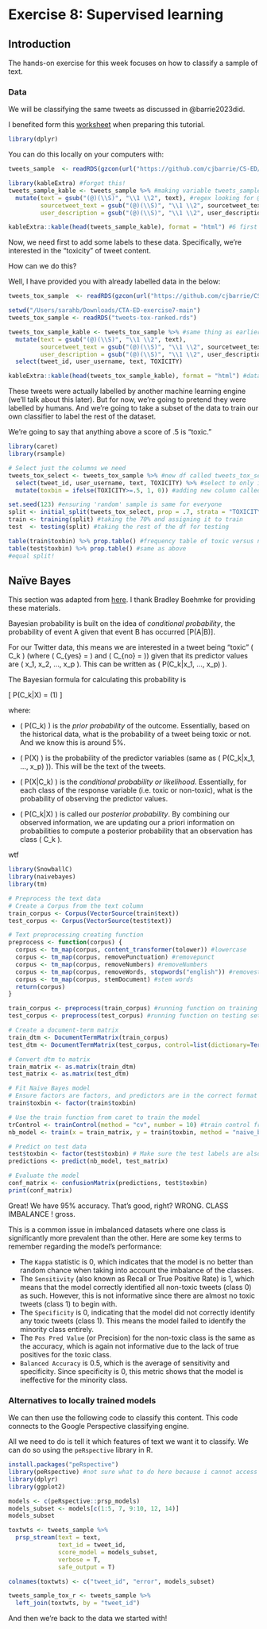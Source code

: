 # Exercise 8: Supervised learning

## Introduction

The hands-on exercise for this week focuses on how to classify a sample of text. 


### Data

We will be classifying the same tweets as discussed in @barrie2023did.

I benefited form this [worksheet](https://uc-r.github.io/naive_bayes) when preparing this tutorial.

```r
library(dplyr)
```

You can do this locally on your computers with:

```r
tweets_sample  <- readRDS(gzcon(url("https://github.com/cjbarrie/CS-ED/blob/main/data/tweets-ranked.rds?raw=true")))

```

```r
library(kableExtra) #forgot this! 
tweets_sample_kable <- tweets_sample %>% #making variable tweets_sample_kable from tweets_sample and then
  mutate(text = gsub("(@)(\\S)", "\\1 \\2", text), #regex looking for @ followed by anything but white space--basically looking for usernames and replaces them with a space between the @ and the username
         sourcetweet_text = gsub("(@)(\\S)", "\\1 \\2", sourcetweet_text), #doing same thing here
         user_description = gsub("(@)(\\S)", "\\1 \\2", user_description)) #and here

kableExtra::kable(head(tweets_sample_kable), format = "html") #6 first lines in a table using kableExtra package 
```

Now, we need first to add some labels to these data. Specifically, we're interested in the "toxicity" of tweet content. 

How can we do this?

Well, I have provided you with already labelled data in the below:

```r
tweets_tox_sample  <- readRDS(gzcon(url("https://github.com/cjbarrie/CS-ED/blob/main/data/tweets-tox-ranked.rds?raw=true")))

```

```r
setwd("/Users/sarahb/Downloads/CTA-ED-exercise7-main")
tweets_tox_sample <- readRDS("tweets-tox-ranked.rds")
```

```r
tweets_tox_sample_kable <- tweets_tox_sample %>% #same thing as earlier but with the tox sample data! 
  mutate(text = gsub("(@)(\\S)", "\\1 \\2", text),
         sourcetweet_text = gsub("(@)(\\S)", "\\1 \\2", sourcetweet_text),
         user_description = gsub("(@)(\\S)", "\\1 \\2", user_description)) %>%
  select(tweet_id, user_username, text, TOXICITY)

kableExtra::kable(head(tweets_tox_sample_kable), format = "html") #data much more processed for me, less work for me, yay!
```

These tweets were actually labelled by another machine learning engine (we'll talk about this later). But for now, we're going to pretend they were labelled by humans. And we're going to take a subset of the data to train our own classifier to label the rest of the dataset. 

We're going to say that anything above a score of .5 is "toxic."

```r
library(caret)
library(rsample)

# Select just the columns we need
tweets_tox_select <- tweets_tox_sample %>% #new df called tweets_tox_select from tweets_tox_sample and then use
  select(tweet_id, user_username, text, TOXICITY) %>% #select to only include tweet_id, user_username (tautological label), text, and toxicity
  mutate(toxbin = ifelse(TOXICITY>=.5, 1, 0)) #adding new column called toxbin--toxicity binary--filling based on toxicity score using ifelse or if then else so if it is greater or equal to 0.5 it is assigned 1 meaning toxic and if it is less than .5 it is 0 or non-toxic

set.seed(123) #ensuring 'random' sample is same for everyone 
split <- initial_split(tweets_tox_select, prop = .7, strata = "TOXICITY") #split into training set using 70% for training ensuring a balance of TOXICITY levels across the training set 
train <- training(split) #taking the 70% and assigning it to train
test  <- testing(split) #taking the rest of the df for testing 

table(train$toxbin) %>% prop.table() #frequency table of toxic versus non-toxic 
table(test$toxbin) %>% prop.table() #same as above
#equal split! 
```

## Naïve Bayes

This section was adapted from [here](https://uc-r.github.io/naive_bayes). I thank Bradley Boehmke for providing these materials.

Bayesian probability is built on the idea of *conditional probability*, the probability of event A given that event B has occurred [P(A|B)]. 

For our Twitter data, this means we are interested in a tweet being "toxic" \( C_k \) (where \( C_{yes} = \text{toxic} \) and \( C_{no} = \text{non-toxic} \)) given that its predictor values are \( x_1, x_2, ..., x_p \). This can be written as \( P(C_k|x_1, ..., x_p) \).

The Bayesian formula for calculating this probability is

\[ P(C_k|X) = \frac{P(C_k) \cdot P(X|C_k)}{P(X)} \quad (1) \]

where:

- \( P(C_k) \) is the *prior probability* of the outcome. Essentially, based on the historical data, what is the probability of a tweet being toxic or not. And we know this is around 5%. 

- \( P(X) \) is the probability of the predictor variables (same as \( P(C_k|x_1, ..., x_p) \)). This will be the text of the tweets.

- \( P(X|C_k) \) is the *conditional probability or likelihood*. Essentially, for each class of the response variable (i.e. toxic or non-toxic), what is the probability of observing the predictor values.

- \( P(C_k|X) \) is called our *posterior probability*. By combining our observed information, we are updating our a priori information on probabilities to compute a posterior probability that an observation has class \( C_k \). 

wtf 

```r
library(SnowballC)
library(naivebayes)
library(tm)

# Preprocess the text data
# Create a Corpus from the text column
train_corpus <- Corpus(VectorSource(train$text))
test_corpus <- Corpus(VectorSource(test$text))

# Text preprocessing creating function
preprocess <- function(corpus) {
  corpus <- tm_map(corpus, content_transformer(tolower)) #lowercase
  corpus <- tm_map(corpus, removePunctuation) #removepunct
  corpus <- tm_map(corpus, removeNumbers) #removeNumbers
  corpus <- tm_map(corpus, removeWords, stopwords("english")) #removestopwords
  corpus <- tm_map(corpus, stemDocument) #stem words
  return(corpus)
}

train_corpus <- preprocess(train_corpus) #running function on training set
test_corpus <- preprocess(test_corpus) #running function on testing set

# Create a document-term matrix
train_dtm <- DocumentTermMatrix(train_corpus)
test_dtm <- DocumentTermMatrix(test_corpus, control=list(dictionary=Terms(train_dtm)))

# Convert dtm to matrix
train_matrix <- as.matrix(train_dtm)
test_matrix <- as.matrix(test_dtm)

# Fit Naive Bayes model
# Ensure factors are factors, and predictors are in the correct format
train$toxbin <- factor(train$toxbin)

# Use the train function from caret to train the model
trControl <- trainControl(method = "cv", number = 10) #train control from caret creatning rules so using cross validation and split into 10 parts training on 9 parts adn testing on the last one and redoing it 10 times so every part gets tested
nb_model <- train(x = train_matrix, y = train$toxbin, method = "naive_bayes", trControl = trControl)

# Predict on test data
test$toxbin <- factor(test$toxbin) # Make sure the test labels are also factors
predictions <- predict(nb_model, test_matrix)

# Evaluate the model
conf_matrix <- confusionMatrix(predictions, test$toxbin)
print(conf_matrix)

```

Great! We have 95% accuracy. That's good, right? WRONG.  CLASS IMBALANCE ! gross. 

This is a common issue in imbalanced datasets where one class is significantly more prevalent than the other. Here are some key terms to remember regarding the model's performance:

- The `Kappa` statistic is 0, which indicates that the model is no better than random chance when taking into account the imbalance of the classes.
- The `Sensitivity` (also known as Recall or True Positive Rate) is 1, which means that the model correctly identified all non-toxic tweets (class 0) as such. However, this is not informative since there are almost no toxic tweets (class 1) to begin with.
- The `Specificity` is 0, indicating that the model did not correctly identify any toxic tweets (class 1). This means the model failed to identify the minority class entirely.
- The `Pos Pred Value` (or Precision) for the non-toxic class is the same as the accuracy, which is again not informative due to the lack of true positives for the toxic class.
- `Balanced Accuracy` is 0.5, which is the average of sensitivity and specificity. Since specificity is 0, this metric shows that the model is ineffective for the minority class.

### Alternatives to locally trained models

We can then use the following code to classify this content. This code connects to the Google Perspective classifying engine. 

All we need to do is tell it which features of text we want it to classify. We can do so using the `peRspective` library in R.

```r
install.packages("peRspective")
library(peRspective) #not sure what to do here because i cannot access peRspective ! 
library(dplyr)
library(ggplot2)

models <- c(peRspective::prsp_models)
models_subset <- models[c(1:5, 7, 9:10, 12, 14)]
models_subset

toxtwts <- tweets_sample %>%
  prsp_stream(text = text,
              text_id = tweet_id, 
              score_model = models_subset,
              verbose = T,
              safe_output = T)

colnames(toxtwts) <- c("tweet_id", "error", models_subset)

tweets_sample_tox_r <- tweets_sample %>%
  left_join(toxtwts, by = "tweet_id")

```

And then we're back to the data we started with! 
